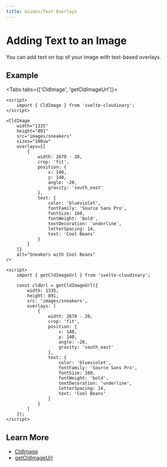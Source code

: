 ```yaml
---
title: Guides/Text Overlays
---
```


<script>


</script>

# Adding Text to an Image

You can add text on top of your image with text-based overlays.

## Example

<div style="max-width: 500px; margin: 0 auto">
  <CldImage
    width="1335"
    height="891"
    src={`images/sneakers`}
    sizes="100vw"
    overlays={[{
      width: 2670 - 20,
      crop: 'fit',
      position: {
        x: 140,
        y: 140,
        angle: -20,
        gravity: 'south_east',
      },
      text: {
        color: 'blueviolet',
        fontFamily: 'Source Sans Pro',
        fontSize: 160,
        fontWeight: 'bold',
        textDecoration: 'underline',
        letterSpacing: 14,
        text: 'Cool Beans'
      }
    }]}
    alt="Sneakers with Cool Beans"
  />
</div>

<Tabs tabs={['CldImage', 'getCldImageUrl']}>
<Tab type="code" open title="CldImage">

```svelte
<script>
	import { CldImage } from 'svelte-cloudinary';
</script>

<CldImage
	width="1335"
	height="891"
	src="images/sneakers"
	sizes="100vw"
	overlays={[
		{
			width: 2670 - 20,
			crop: 'fit',
			position: {
				x: 140,
				y: 140,
				angle: -20,
				gravity: 'south_east'
			},
			text: {
				color: 'blueviolet',
				fontFamily: 'Source Sans Pro',
				fontSize: 160,
				fontWeight: 'bold',
				textDecoration: 'underline',
				letterSpacing: 14,
				text: 'Cool Beans'
			}
		}
	]}
	alt="Sneakers with Cool Beans"
/>
```

  </Tab>
  <Tab type="code" title="getCldImageUrl">

```svelte
<script>
	import { getCldImageUrl } from 'svelte-cloudinary';

	const cldUrl = getCldImageUrl({
		width: 1335,
		height: 891,
		src: 'images/sneakers',
		overlays: [
			{
				width: 2670 - 20,
				crop: 'fit',
				position: {
					x: 140,
					y: 140,
					angle: -20,
					gravity: 'south_east'
				},
				text: {
					color: 'blueviolet',
					fontFamily: 'Source Sans Pro',
					fontSize: 160,
					fontWeight: 'bold',
					textDecoration: 'underline',
					letterSpacing: 14,
					text: 'Cool Beans'
				}
			}
		]
	});
</script>
```

  </Tab>
</Tabs>

## Learn More

- [CldImage](/cldimage/usage)
- [getCldImageUrl](/getcldimageurl/usage)